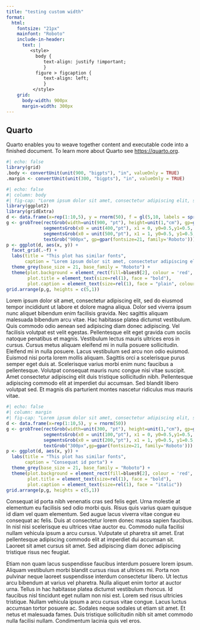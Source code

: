 ```yaml
---
title: "testing custom width"
format:
  html: 
    fontsize: "21px"
    mainfont: "Roboto"
    include-in-header:
      text: |
         <style>
           body {
              text-align: justify !important;
              }
           figure > figcaption {
              text-align: left;
              }
          </style>
    grid:
      body-width: 900px
      margin-width: 300px
---
```


## Quarto

Quarto enables you to weave together content and executable code into a finished document. To learn more about Quarto see <https://quarto.org>.

```r
#| echo: false
library(grid)
.body <- convertUnit(unit(900, "bigpts"), "in", valueOnly = TRUE) 
.margin <- convertUnit(unit(300, "bigpts"), "in", valueOnly = TRUE) 
```

```r
#| echo: false
#| column: body
#| fig-cap: "Lorem ipsum dolor sit amet, consectetur adipiscing elit, sed do eiusmod tempor incididunt ut labore et dolore magna aliqua."
library(ggplot2)
library(gridExtra)
d <- data.frame(x=rep(1:10,5), y = rnorm(50), f = gl(5,10, labels = sprintf("this is column %s", 1:5)))
g <- grobTree(rectGrob(width=unit(900, "pt"), height=unit(1,"cm"), gp=gpar(col='red', lty=3)),
              segmentsGrob(x0 = unit(400,"pt"), x1 = 0, y0=0.5,y1=0.5, arrow = arrow()),
              segmentsGrob(x0 = unit(500,"pt"), x1 = 1, y0=0.5, y1=0.5, arrow = arrow()),
              textGrob("900px", gp=gpar(fontsize=21, family='Roboto')))
p <- ggplot(d, aes(x, y)) +
  facet_grid(.~f) +
  labs(title = "This plot has similar fonts",
       caption = "Lorem ipsum dolor sit amet, consectetur adipiscing elit, sed do eiusmod tempor incididunt ut") +
  theme_grey(base_size = 21, base_family = "Roboto") +
  theme(plot.background = element_rect(fill=blues9[2], colour = 'red', linewidth = 2, linetype = 3),
        plot.title = element_text(size=rel(1), face = "bold"),
        plot.caption = element_text(size=rel(1), face = "plain", colour = "grey50"))
grid.arrange(p,g, heights = c(5,1))
```

Lorem ipsum dolor sit amet, consectetur adipiscing elit, sed do eiusmod tempor incididunt ut labore et dolore magna aliqua. Dolor sed viverra ipsum nunc aliquet bibendum enim facilisis gravida. Nec sagittis aliquam malesuada bibendum arcu vitae. Hac habitasse platea dictumst vestibulum. Quis commodo odio aenean sed adipiscing diam donec adipiscing. Vel facilisis volutpat est velit egestas. Pellentesque elit eget gravida cum sociis natoque penatibus et magnis. Vestibulum lectus mauris ultrices eros in cursus. Cursus metus aliquam eleifend mi in nulla posuere sollicitudin. Eleifend mi in nulla posuere. Lacus vestibulum sed arcu non odio euismod. Euismod nisi porta lorem mollis aliquam. Sagittis orci a scelerisque purus semper eget duis at. Scelerisque varius morbi enim nunc faucibus a pellentesque. Volutpat consequat mauris nunc congue nisi vitae suscipit. Amet consectetur adipiscing elit duis tristique sollicitudin nibh. Pellentesque adipiscing commodo elit at imperdiet dui accumsan. Sed blandit libero volutpat sed. Et magnis dis parturient montes nascetur ridiculus mus mauris vitae.

```r
#| echo: false
#| column: margin
#| fig-cap: "Lorem ipsum dolor sit amet, consectetur adipiscing elit, sed do eiusmod tempor incididunt ut labore et dolore magna aliqua."
d <- data.frame(x=rep(1:10,5), y = rnorm(50))
g <- grobTree(rectGrob(width=unit(300, "pt"), height=unit(1,"cm"), gp=gpar(col='red', lty=3)),
              segmentsGrob(x0 = unit(100,"pt"), x1 = 0, y0=0.5,y1=0.5, arrow = arrow()),
              segmentsGrob(x0 = unit(200,"pt"), x1 = 1, y0=0.5, y1=0.5, arrow = arrow()),
              textGrob("300px",gp=gpar(fontsize=21, family='Roboto')))
p <- ggplot(d, aes(x, y)) +
  labs(title = "This plot has similar fonts",
       caption = "Consequat id porta") +
  theme_grey(base_size = 21, base_family = "Roboto") +
  theme(plot.background = element_rect(fill=blues9[2], colour = 'red', linewidth = 2, linetype = 3),
        plot.title = element_text(size=rel(1), face = "bold"),
        plot.caption = element_text(size=rel(1), face = "italic"))
grid.arrange(p,g, heights = c(5,1))
```

Consequat id porta nibh venenatis cras sed felis eget. Urna molestie at elementum eu facilisis sed odio morbi quis. Risus quis varius quam quisque id diam vel quam elementum. Sed augue lacus viverra vitae congue eu consequat ac felis. Duis at consectetur lorem donec massa sapien faucibus. In nisl nisi scelerisque eu ultrices vitae auctor eu. Commodo nulla facilisi nullam vehicula ipsum a arcu cursus. Vulputate ut pharetra sit amet. Erat pellentesque adipiscing commodo elit at imperdiet dui accumsan sit. Laoreet sit amet cursus sit amet. Sed adipiscing diam donec adipiscing tristique risus nec feugiat.

Etiam non quam lacus suspendisse faucibus interdum posuere lorem ipsum. Aliquam vestibulum morbi blandit cursus risus at ultrices mi. Porta non pulvinar neque laoreet suspendisse interdum consectetur libero. Ut lectus arcu bibendum at varius vel pharetra. Nulla aliquet enim tortor at auctor urna. Tellus in hac habitasse platea dictumst vestibulum rhoncus. Id faucibus nisl tincidunt eget nullam non nisi est. Lorem sed risus ultricies tristique. Nullam vehicula ipsum a arcu cursus vitae congue. Lacus luctus accumsan tortor posuere ac. Sodales neque sodales ut etiam sit amet. Et netus et malesuada fames. Duis tristique sollicitudin nibh sit amet commodo nulla facilisi nullam. Condimentum lacinia quis vel eros.

